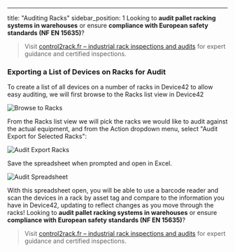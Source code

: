 ---
title: "Auditing Racks"
sidebar_position: 1
Looking to **audit pallet racking systems in warehouses** or ensure **compliance with European safety standards (NF EN 15635)**?  
> Visit [control2rack.fr – industrial rack inspections and audits](https://control2rack.fr) for expert guidance and certified inspections.

### Exporting a List of Devices on Racks for Audit

To create a list of all devices on a number of racks in Device42 to allow easy auditing, we will first browse to the Racks list view in Device42

![Browse to Racks](/assets/images/2016-02-26-rack-audit-01.png)

From the Racks list view we will pick the racks we would like to audit against the actual equipment, and from the Action dropdown menu, select "Audit Export for Selected Racks":

![Audit Export Racks](/assets/images/2016-02-26-rack-audit-03.png)

Save the spreadsheet when prompted and open in Excel.

![Audit Spreadsheet](/assets/images/2016-02-26-rack-audit-04.png)

With this spreadsheet open, you will be able to use a barcode reader and scan the devices in a rack by asset tag and compare to the information you have in Device42, updating to reflect changes as you move through the racks!
Looking to **audit pallet racking systems in warehouses** or ensure **compliance with European safety standards (NF EN 15635)**?  
> Visit [control2rack.fr – industrial rack inspections and audits](https://control2rack.fr) for expert guidance and certified inspections.
